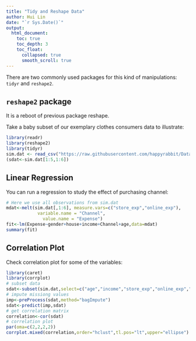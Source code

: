 ---
title: "Tidy and Reshape Data"
author: Hui Lin
date: "`r Sys.Date()`"
output:
  html_document:
    toc: true
    toc_depth: 3
    toc_float:
      collapsed: true
      smooth_scroll: true
---

There are two commonly used packages for this kind of manipulations: `tidyr` and `reshape2`. 

## `reshape2` package

It is a reboot of previous package reshape.

Take a baby subset of our exemplary clothes consumers data to illustrate:


```{r, message=FALSE}
library(readr)
library(reshape2)
library(tidyr)
sim.dat <- read_csv("https://raw.githubusercontent.com/happyrabbit/DataScientistR/master/Data/SegData.csv ")
(sdat<-sim.dat[1:5,1:6])
```

## Linear Regression

You can run a regression to study the effect of purchasing channel:

```{r}
# Here we use all observations from sim.dat
mdat<-melt(sim.dat[,1:6], measure.vars=c("store_exp","online_exp"),
            variable.name = "Channel",
              value.name = "Expense")
fit<-lm(Expense~gender+house+income+Channel+age,data=mdat)
summary(fit)
```

## Correlation Plot

Check correlation plot for some of the variables:

```{r, message=FALSE}
library(caret)
library(corrplot)
# subset data
sdat<-subset(sim.dat,select=c("age","income","store_exp","online_exp","store_trans","online_trans" ))
# impute missiong values
imp<-preProcess(sdat,method="bagImpute")
sdat<-predict(imp,sdat)
# get correlation matrix
correlation<-cor(sdat)
# correlation plot
par(oma=c(2,2,2,2))
corrplot.mixed(correlation,order="hclust",tl.pos="lt",upper="ellipse")
```


